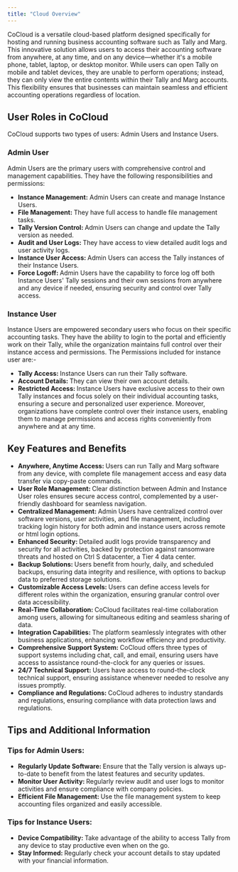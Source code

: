 ```yaml
---
title: "Cloud Overview"
---
```

CoCloud is a versatile cloud-based platform designed specifically for hosting and running business accounting software such as Tally and Marg. This innovative solution allows users to access their accounting software from anywhere, at any time, and on any device—whether it's a mobile phone, tablet, laptop, or desktop monitor. While users can open Tally on mobile and tablet devices, they are unable to perform operations; instead, they can only view the entire contents within their Tally and Marg accounts. This flexibility ensures that businesses can maintain seamless and efficient accounting operations regardless of location.

## <Icon icon="users" size={25} />   User Roles in CoCloud
CoCloud supports two types of users: Admin Users and Instance Users.

 ### <Icon icon="user-crown" size={20} />   Admin User
Admin Users are the primary users with comprehensive control and management capabilities. They have the following responsibilities and permissions:

* <b>Instance Management:</b> Admin Users can create and manage Instance Users.
* <b>File Management: </b>They have full access to handle file management tasks.
* <b>Tally Version Control: </b>Admin Users can change and update the Tally version as needed.
* <b>Audit and User Logs: </b>They have access to view detailed audit logs and user activity logs.
* <b>Instance User Access: </b>Admin Users can access the Tally instances of their Instance Users.
* <b>Force Logoff: </b> Admin Users have the capability to force log off both Instance Users' Tally sessions and their own sessions from anywhere and any device if needed, ensuring security and control over Tally access.


### <Icon icon="user-tie" size={20} />   Instance User
Instance Users are empowered secondary users who focus on their specific accounting tasks. They have the ability to login to the portal and efficiently work on their Tally, while the organization maintains full control over their instance access and permissions. The Permissions included for instance user are:- 

* <b>Tally Access: </b>Instance Users can run their Tally software.
* <b>Account Details: </b>They can view their own account details.
* <b>Restricted Access: </b>Instance Users have exclusive access to their own Tally instances and focus solely on their individual accounting tasks, ensuring a secure and personalized user experience. Moreover, organizations have complete control over their instance users, enabling them to manage permissions and access rights conveniently from anywhere and at any time.


## <Icon icon="circle-check" iconType="regular" size={20} />  Key Features and Benefits
* <b>Anywhere, Anytime Access: </b> Users can run Tally and Marg software from any device, with complete file management access and easy data transfer via copy-paste commands.
* <b>User Role Management: </b> Clear distinction between Admin and Instance User roles ensures secure access control, complemented by a user-friendly dashboard for seamless navigation.
* <b>Centralized Management: </b> Admin Users have centralized control over software versions, user activities, and file management, including tracking login history for both admin and instance users across remote or html login options.
* <b>Enhanced Security: </b> Detailed audit logs provide transparency and security for all activities, backed by protection against ransomware threats and hosted on Ctrl S datacenter, a Tier 4 data center.
* <b>Backup Solutions: </b> Users benefit from hourly, daily, and scheduled backups, ensuring data integrity and resilience, with options to backup data to preferred storage solutions.
* <b>Customizable Access Levels: </b> Users can define access levels for different roles within the organization, ensuring granular control over data accessibility.
* <b>Real-Time Collaboration: </b> CoCloud facilitates real-time collaboration among users, allowing for simultaneous editing and seamless sharing of data.
* <b>Integration Capabilities: </b> The platform seamlessly integrates with other business applications, enhancing workflow efficiency and productivity.
* <b>Comprehensive Support System: </b> CoCloud offers three types of support systems including chat, call, and email, ensuring users have access to assistance round-the-clock for any queries or issues.
* <b>24/7 Technical Support: </b> Users have access to round-the-clock technical support, ensuring assistance whenever needed to resolve any issues promptly.
* <b>Compliance and Regulations: </b> CoCloud adheres to industry standards and regulations, ensuring compliance with data protection laws and regulations.

## Tips and Additional Information
### <Icon icon="lightbulb-gear" iconType="regular" size={20} />  Tips for Admin Users:
* <b>Regularly Update Software: </b> Ensure that the Tally version is always up-to-date to benefit from the latest features and security updates.
* <b>Monitor User Activity: </b>Regularly review audit and user logs to monitor activities and ensure compliance with company policies.
* <b>Efficient File Management: </b>Use the file management system to keep accounting files organized and easily accessible.

### <Icon icon="lightbulb" iconType="regular" size={20} />  Tips for Instance Users:
* <b>Device Compatibility: </b>Take advantage of the ability to access Tally from any device to stay productive even when on the go.
* <b>Stay Informed: </b>Regularly check your account details to stay updated with your financial information.




